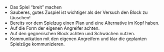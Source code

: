* Das Spiel "breit" machen
* Sauberes, gutes Zuspiel ist wichtiger als der Versuch den Block zu täuschen!
* Bereits vor dem Spielzug einen Plan und eine Alternative im Kopf haben.
* Auf die Form der eigenen Angreifer achten.
* Auf den gegnerischen Block achten und Schwächen nutzen.
* Kommunikation mit den eigenen Angreifern und klar die geplanten Spielzüge kommunizieren.
